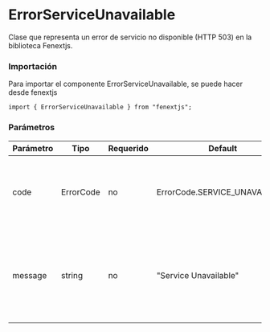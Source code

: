 # ErrorServiceUnavailable

Clase que representa un error de servicio no disponible (HTTP 503) en la biblioteca Fenextjs.

### Importación

Para importar el componente ErrorServiceUnavailable, se puede hacer desde fenextjs

```tsx copy
import { ErrorServiceUnavailable } from "fenextjs";
```

### Parámetros

| Parámetro | Tipo      | Requerido | Default                       | Descripcion                                                                                     |
| --------- | --------- | --------- | ----------------------------- | ----------------------------------------------------------------------------------------------- |
| code      | ErrorCode | no        | ErrorCode.SERVICE_UNAVAILABLE | Código de error específico que indica que el servicio no está disponible temporalmente.         |
| message   | string    | no        | "Service Unavailable"         | Mensaje de error que describe la naturaleza del problema cuando el servicio no está disponible. |
